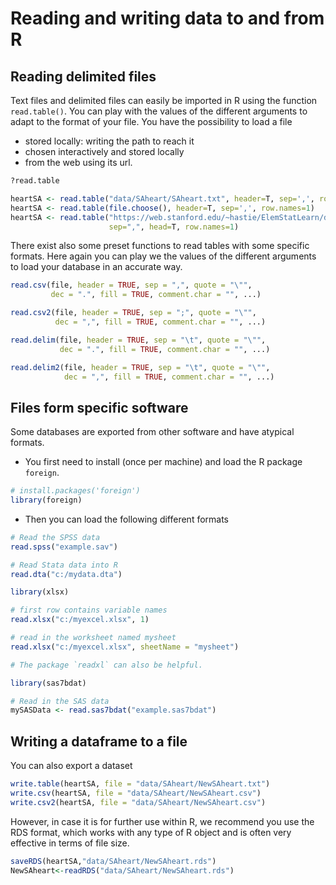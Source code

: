 # Reading and writing data to and from R {#sec-reading-and-writing-data-to-and-from-r}

## Reading delimited files

Text files and delimited files can easily be imported in R using the function `read.table()`. You can play with the values of the different arguments to adapt to the format of your file. You have the possibility to load a file

-   stored locally: writing the path to reach it
-   chosen interactively and stored locally
-   from the web using its url.

```r
?read.table

heartSA <- read.table("data/SAheart/SAheart.txt", header=T, sep=',', row.names=1)
heartSA <- read.table(file.choose(), header=T, sep=',', row.names=1)
heartSA <- read.table("https://web.stanford.edu/~hastie/ElemStatLearn/datasets/SAheart.data", 
                      sep=",", head=T, row.names=1)
```

There exist also some preset functions to read tables with some specific formats. Here again you can play we the values of the different arguments to load your database in an accurate way.

```r
read.csv(file, header = TRUE, sep = ",", quote = "\"",
         dec = ".", fill = TRUE, comment.char = "", ...)

read.csv2(file, header = TRUE, sep = ";", quote = "\"",
          dec = ",", fill = TRUE, comment.char = "", ...)

read.delim(file, header = TRUE, sep = "\t", quote = "\"",
           dec = ".", fill = TRUE, comment.char = "", ...)

read.delim2(file, header = TRUE, sep = "\t", quote = "\"",
            dec = ",", fill = TRUE, comment.char = "", ...)
```

## Files form specific software

Some databases are exported from other software and have atypical formats.

-   You first need to install (once per machine) and load the R package `foreign`.

```r
# install.packages('foreign')
library(foreign)
```

-   Then you can load the following different formats

```r
# Read the SPSS data
read.spss("example.sav")

# Read Stata data into R
read.dta("c:/mydata.dta") 

library(xlsx)

# first row contains variable names
read.xlsx("c:/myexcel.xlsx", 1)

# read in the worksheet named mysheet
read.xlsx("c:/myexcel.xlsx", sheetName = "mysheet") 

# The package `readxl` can also be helpful.

library(sas7bdat)

# Read in the SAS data
mySASData <- read.sas7bdat("example.sas7bdat")
```

## Writing a dataframe to a file

You can also export a dataset

```r
write.table(heartSA, file = "data/SAheart/NewSAheart.txt")
write.csv(heartSA, file = "data/SAheart/NewSAheart.csv")
write.csv2(heartSA, file = "data/SAheart/NewSAheart.csv")
```

However, in case it is for further use within R, we recommend you use the RDS format, which works with any type of R object and is often very effective in terms of file size.

```r
saveRDS(heartSA,"data/SAheart/NewSAheart.rds")
NewSAheart<-readRDS("data/SAheart/NewSAheart.rds")
```
